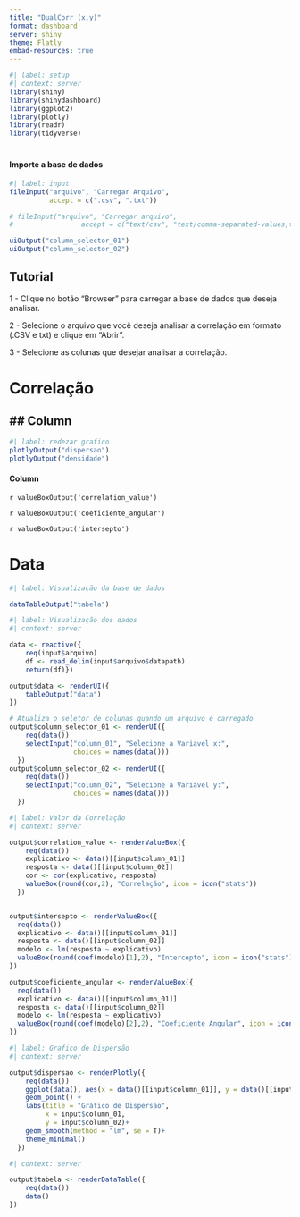 ```yaml
---
title: "DualCorr (x,y)"
format: dashboard
server: shiny
theme: Flatly
embad-resources: true
---
```


```r
#| label: setup
#| context: server
library(shiny)
library(shinydashboard)
library(ggplot2)
library(plotly)
library(readr)
library(tidyverse)

```

# {.sidebar data-width=350}

#### Importe a base de dados
 
```r
#| label: input
fileInput("arquivo", "Carregar Arquivo", 
          accept = c(".csv", ".txt"))

# fileInput("arquivo", "Carregar arquivo",
#                 accept = c("text/csv", "text/comma-separated-values,text/plain", ".csv", "txt"))

uiOutput("column_selector_01")
uiOutput("column_selector_02")
```

::: {.callout-note collapse="true"}
## Tutorial
1 - Clique no botão "Browser" para carregar a base de dados que deseja analisar.

2 - Selecione o arquivo que você deseja analisar a correlação em formato (.CSV e txt) e clique em "Abrir".

3 - Selecione as colunas que desejar analisar a correlação.
:::

# Correlação

## ## Column {width=80%} 

```r
#| label: redezar grafico
plotlyOutput("dispersao")
plotlyOutput("densidade")
```


#### Column {width=20%}

::: {.valuebox }
`r valueBoxOutput('correlation_value')`
:::

::: {.valuebox }
`r valueBoxOutput('coeficiente_angular')`
:::

::: {.valuebox }
`r valueBoxOutput('intersepto')`
:::

# Data

```r
#| label: Visualização da base de dados

dataTableOutput("tabela")
```



```r
#| label: Visualização dos dados
#| context: server

data <- reactive({
    req(input$arquivo)
    df <- read_delim(input$arquivo$datapath)
    return(df)})

output$data <- renderUI({
    tableOutput("data")
})

# Atualiza o seletor de colunas quando um arquivo é carregado
output$column_selector_01 <- renderUI({
    req(data())
    selectInput("column_01", "Selecione a Variavel x:",
                choices = names(data()))
  })
output$column_selector_02 <- renderUI({
    req(data())
    selectInput("column_02", "Selecione a Variavel y:",
                choices = names(data()))
  })

```

```r
#| label: Valor da Correlação
#| context: server

output$correlation_value <- renderValueBox({
    req(data())
    explicativo <- data()[[input$column_01]]
    resposta <- data()[[input$column_02]]
    cor <- cor(explicativo, resposta)
    valueBox(round(cor,2), "Correlação", icon = icon("stats"))
  })


output$intersepto <- renderValueBox({
  req(data())
  explicativo <- data()[[input$column_01]]
  resposta <- data()[[input$column_02]]
  modelo <- lm(resposta ~ explicativo)
  valueBox(round(coef(modelo)[1],2), "Intercepto", icon = icon("stats"))
})

output$coeficiente_angular <- renderValueBox({
  req(data())
  explicativo <- data()[[input$column_01]]
  resposta <- data()[[input$column_02]]
  modelo <- lm(resposta ~ explicativo)
  valueBox(round(coef(modelo)[2],2), "Coeficiente Angular", icon = icon("stats"))
})

```

```r
#| label: Grafico de Dispersão
#| context: server

output$dispersao <- renderPlotly({
    req(data())
    ggplot(data(), aes(x = data()[[input$column_01]], y = data()[[input$column_02]])) +
    geom_point() +
    labs(title = "Gráfico de Dispersão",
         x = input$column_01,
         y = input$column_02)+
    geom_smooth(method = "lm", se = T)+
    theme_minimal()
  })

```


```r
#| context: server

output$tabela <- renderDataTable({
    req(data())
    data()
})
```



